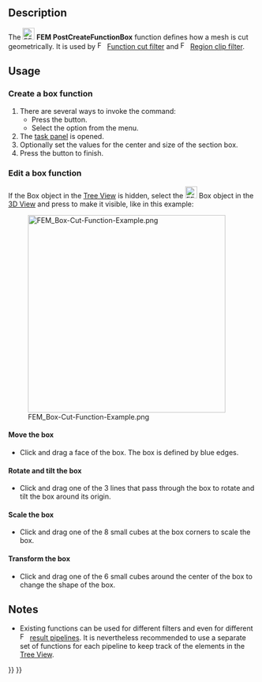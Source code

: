 <languages/>

{{Docnav
|[[FEM_PostCreateFunctionCylinder|Cylinder]]
|[[FEM_PostLineplot|Create Lineplot]]
|[[FEM_Workbench|FEM]]
|IconL=FEM_PostCreateFunctionCylinder.svg
|IconR=FEM_PostLineplot.svg
|IconC=Workbench_FEM.svg
}}

{{GuiCommand
|Name=FEM PostCreateFunctionBox
|MenuLocation=Results → Filter Functions → Box
|Workbenches=[[FEM_Workbench|FEM]]
|Version=0.21
|SeeAlso=[[FEM_tutorial|FEM tutorial]]
}}

==Description==

The [[Image:FEM_PostCreateFunctionBox.svg|24px]] '''FEM PostCreateFunctionBox''' function defines how a mesh is cut geometrically. It is used by [[Image:FEM_PostFilterCutFunction.svg|16px]] [[FEM_PostFilterCutFunction|Function cut filter]] and [[Image:FEM_PostFilterClipRegion.svg|16px]] [[FEM_PostFilterClipRegion|Region clip filter]].

==Usage==

===Create a box function===

# There are several ways to invoke the command:
#* Press the {{Button|[[Image:FEM_PostCreateFunctionBox.svg|16px]] [[FEM_PostCreateFunctionBox|Box]]}} button.
#* Select the {{MenuCommand|Results → Filter Functions → [[Image:FEM_PostCreateFunctionBox.svg|16px]] Box}} option from the menu.
# The [[Task_Panel|task panel]] is opened.
# Optionally set the values for the center and size of the section box.
# Press the {{Button|OK}} button to finish.

===Edit a box function===

If the Box object in the [[Tree_View|Tree View]] is hidden, select the [[Image:FEM_PostCreateFunctionBox.svg|24px]] Box object in the [[3D_View|3D View]] and press {{KEY|Space}} to make it visible, like in this example:

[[File:FEM_Box-Cut-Function-Example.png|400px]]

====Move the box====

* Click and drag a face of the box. The box is defined by blue edges.

====Rotate and tilt the box====

* Click and drag one of the 3 lines that pass through the box to rotate and tilt the box around its origin.

====Scale the box====

* Click and drag one of the 8 small cubes at the box corners to scale the box.

====Transform the box====

* Click and drag one of the 6 small cubes around the center of the box to change the shape of the box.

==Notes==

* Existing functions can be used for different filters and even for different [[Image:FEM_PostPipelineFromResult.svg|16px]] [[FEM_PostPipelineFromResult|result pipelines]]. It is nevertheless recommended to use a separate set of functions for each pipeline to keep track of the elements in the [[Tree_View|Tree View]].


{{Docnav
|[[FEM_PostCreateFunctionCylinder|Cylinder]]
|[[FEM_PostLineplot|Create Lineplot]]
|[[FEM_Workbench|FEM]]
|IconL=FEM_PostCreateFunctionCylinder.svg
|IconR=FEM_PostLineplot.svg
|IconC=Workbench_FEM.svg
}}

{{FEM_Tools_navi{{#translation:}}}}
{{Userdocnavi{{#translation:}}}}